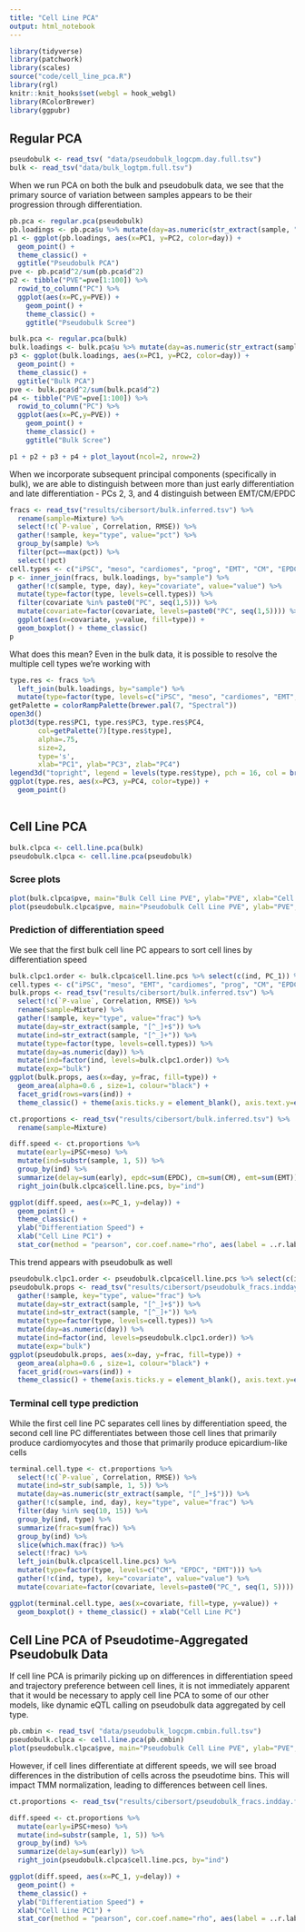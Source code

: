 ```yaml
---
title: "Cell Line PCA"
output: html_notebook
---
```

```r
library(tidyverse)
library(patchwork)
library(scales)
source("code/cell_line_pca.R")
library(rgl)
knitr::knit_hooks$set(webgl = hook_webgl)
library(RColorBrewer)
library(ggpubr)
```

## Regular PCA
```r
pseudobulk <- read_tsv( "data/pseudobulk_logcpm.day.full.tsv") 
bulk <- read_tsv("data/bulk_logtpm.full.tsv")
```

When we run PCA on both the bulk and pseudobulk data, we see that the primary source of variation between samples appears to be their progression through differentiation.
```r
pb.pca <- regular.pca(pseudobulk)
pb.loadings <- pb.pca$u %>% mutate(day=as.numeric(str_extract(sample, "[^_]+$")))
p1 <- ggplot(pb.loadings, aes(x=PC1, y=PC2, color=day)) + 
  geom_point() + 
  theme_classic() +
  ggtitle("Pseudobulk PCA")
pve <- pb.pca$d^2/sum(pb.pca$d^2)
p2 <- tibble("PVE"=pve[1:100]) %>%
  rowid_to_column("PC") %>%
  ggplot(aes(x=PC,y=PVE)) + 
    geom_point() + 
    theme_classic() +
    ggtitle("Pseudobulk Scree")

bulk.pca <- regular.pca(bulk)
bulk.loadings <- bulk.pca$u %>% mutate(day=as.numeric(str_extract(sample, "[^_]+$")))
p3 <- ggplot(bulk.loadings, aes(x=PC1, y=PC2, color=day)) + 
  geom_point() + 
  theme_classic() +
  ggtitle("Bulk PCA")
pve <- bulk.pca$d^2/sum(bulk.pca$d^2)
p4 <- tibble("PVE"=pve[1:100]) %>%
  rowid_to_column("PC") %>%
  ggplot(aes(x=PC,y=PVE)) + 
    geom_point() + 
    theme_classic() +
    ggtitle("Bulk Scree")

p1 + p2 + p3 + p4 + plot_layout(ncol=2, nrow=2)
```

When we incorporate subsequent principal components (specifically in bulk), we are able to distinguish between more than just early differentiation and late differentiation - PCs 2, 3, and 4 distinguish between EMT/CM/EPDC
```r
fracs <- read_tsv("results/cibersort/bulk.inferred.tsv") %>%
  rename(sample=Mixture) %>%
  select(!c(`P-value`, Correlation, RMSE)) %>%
  gather(!sample, key="type", value="pct") %>%
  group_by(sample) %>%
  filter(pct==max(pct)) %>%
  select(!pct)
cell.types <- c("iPSC", "meso", "cardiomes", "prog", "EMT", "CM", "EPDC")
p <- inner_join(fracs, bulk.loadings, by="sample") %>%
  gather(!c(sample, type, day), key="covariate", value="value") %>%
  mutate(type=factor(type, levels=cell.types)) %>%
  filter(covariate %in% paste0("PC", seq(1,5))) %>%
  mutate(covariate=factor(covariate, levels=paste0("PC", seq(1,5)))) %>%
  ggplot(aes(x=covariate, y=value, fill=type)) +
  geom_boxplot() + theme_classic()
p
```

What does this mean? Even in the bulk data, it is possible to resolve the multiple cell types we're working with
```r
type.res <- fracs %>%
  left_join(bulk.loadings, by="sample") %>%
  mutate(type=factor(type, levels=c("iPSC", "meso", "cardiomes", "EMT", "prog", "CM", "EPDC")))
getPalette = colorRampPalette(brewer.pal(7, "Spectral"))
open3d()
plot3d(type.res$PC1, type.res$PC3, type.res$PC4,
       col=getPalette(7)[type.res$type],
       alpha=.75,
       size=2,
       type='s',
       xlab="PC1", ylab="PC3", zlab="PC4")
legend3d("topright", legend = levels(type.res$type), pch = 16, col = brewer.pal(7, "Spectral"), cex=1, inset=c(0.01, 0.01))
ggplot(type.res, aes(x=PC3, y=PC4, color=type)) +
  geom_point()
  
```


## Cell Line PCA
```r
bulk.clpca <- cell.line.pca(bulk)
pseudobulk.clpca <- cell.line.pca(pseudobulk)
```

### Scree plots
```r
plot(bulk.clpca$pve, main="Bulk Cell Line PVE", ylab="PVE", xlab="Cell Line PC")
plot(pseudobulk.clpca$pve, main="Pseudobulk Cell Line PVE", ylab="PVE", xlab="Cell Line PC")
```

### Prediction of differentiation speed
We see that the first bulk cell line PC appears to sort cell lines by differentiation speed
```r
bulk.clpc1.order <- bulk.clpca$cell.line.pcs %>% select(c(ind, PC_1)) %>% arrange(PC_1) %>% .$ind
cell.types <- c("iPSC", "meso", "EMT", "cardiomes", "prog", "CM", "EPDC")
bulk.props <- read_tsv("results/cibersort/bulk.inferred.tsv") %>% 
  select(!c(`P-value`, Correlation, RMSE)) %>%
  rename(sample=Mixture) %>%
  gather(!sample, key="type", value="frac") %>% 
  mutate(day=str_extract(sample, "[^_]+$")) %>%
  mutate(ind=str_extract(sample, "[^_]+")) %>%
  mutate(type=factor(type, levels=cell.types)) %>%
  mutate(day=as.numeric(day)) %>%
  mutate(ind=factor(ind, levels=bulk.clpc1.order)) %>%
  mutate(exp="bulk")
ggplot(bulk.props, aes(x=day, y=frac, fill=type)) +
  geom_area(alpha=0.6 , size=1, colour="black") +
  facet_grid(rows=vars(ind)) +
  theme_classic() + theme(axis.ticks.y = element_blank(), axis.text.y=element_blank())
```

```r
ct.proportions <- read_tsv("results/cibersort/bulk.inferred.tsv") %>%
  rename(sample=Mixture)

diff.speed <- ct.proportions %>% 
  mutate(early=iPSC+meso) %>%
  mutate(ind=substr(sample, 1, 5)) %>%
  group_by(ind) %>%
  summarize(delay=sum(early), epdc=sum(EPDC), cm=sum(CM), emt=sum(EMT)) %>%
  right_join(bulk.clpca$cell.line.pcs, by="ind")

ggplot(diff.speed, aes(x=PC_1, y=delay)) +
  geom_point() +
  theme_classic() +
  ylab("Differentiation Speed") +
  xlab("Cell Line PC1") +
  stat_cor(method = "pearson", cor.coef.name="rho", aes(label = ..r.label..))
```

This trend appears with pseudobulk as well
```r
pseudobulk.clpc1.order <- pseudobulk.clpca$cell.line.pcs %>% select(c(ind, PC_1)) %>% arrange(PC_1) %>% .$ind
pseudobulk.props <- read_tsv("results/cibersort/pseudobulk_fracs.indday.full.true.tsv") %>% 
  gather(!sample, key="type", value="frac") %>% 
  mutate(day=str_extract(sample, "[^_]+$")) %>%
  mutate(ind=str_extract(sample, "[^_]+")) %>%
  mutate(type=factor(type, levels=cell.types)) %>%
  mutate(day=as.numeric(day)) %>%
  mutate(ind=factor(ind, levels=pseudobulk.clpc1.order)) %>%
  mutate(exp="bulk")
ggplot(pseudobulk.props, aes(x=day, y=frac, fill=type)) +
  geom_area(alpha=0.6 , size=1, colour="black") +
  facet_grid(rows=vars(ind)) +
  theme_classic() + theme(axis.ticks.y = element_blank(), axis.text.y=element_blank())
```

### Terminal cell type prediction
While the first cell line PC separates cell lines by differentiation speed, the second cell line PC differentiates between those cell lines that primarily produce cardiomyocytes and those that primarily produce epicardium-like cells
```r
terminal.cell.type <- ct.proportions %>%
  select(!c(`P-value`, Correlation, RMSE)) %>%
  mutate(ind=str_sub(sample, 1, 5)) %>%
  mutate(day=as.numeric(str_extract(sample, "[^_]+$"))) %>%
  gather(!c(sample, ind, day), key="type", value="frac") %>%
  filter(day %in% seq(10, 15)) %>%
  group_by(ind, type) %>%
  summarize(frac=sum(frac)) %>%
  group_by(ind) %>%
  slice(which.max(frac)) %>%
  select(!frac) %>%
  left_join(bulk.clpca$cell.line.pcs) %>%
  mutate(type=factor(type, levels=c("CM", "EPDC", "EMT"))) %>%
  gather(!c(ind, type), key="covariate", value="value") %>%
  mutate(covariate=factor(covariate, levels=paste0("PC_", seq(1, 5))))

ggplot(terminal.cell.type, aes(x=covariate, fill=type, y=value)) +
  geom_boxplot() + theme_classic() + xlab("Cell Line PC")
```

## Cell Line PCA of Pseudotime-Aggregated Pseudobulk Data
If cell line PCA is primarily picking up on differences in differentiation speed and trajectory preference between cell lines, it is not immediately apparent that it would be necessary to apply cell line PCA to some of our other models, like dynamic eQTL calling on pseudobulk data aggregated by cell type. 
```r
pb.cmbin <- read_tsv( "data/pseudobulk_logcpm.cmbin.full.tsv") 
pseudobulk.clpca <- cell.line.pca(pb.cmbin)
plot(pseudobulk.clpca$pve, main="Pseudobulk Cell Line PVE", ylab="PVE", xlab="Cell Line PC")
```

However, if cell lines differentiate at different speeds, we will see broad differences in the distribution of cells across the pseudotime bins. This will impact TMM normalization, leading to differences between cell lines. 
```r
ct.proportions <- read_tsv("results/cibersort/pseudobulk_fracs.indday.full.true.tsv")

diff.speed <- ct.proportions %>% 
  mutate(early=iPSC+meso) %>%
  mutate(ind=substr(sample, 1, 5)) %>%
  group_by(ind) %>%
  summarize(delay=sum(early)) %>%
  right_join(pseudobulk.clpca$cell.line.pcs, by="ind")

ggplot(diff.speed, aes(x=PC_1, y=delay)) +
  geom_point() +
  theme_classic() +
  ylab("Differentiation Speed") +
  xlab("Cell Line PC1") +
  stat_cor(method = "pearson", cor.coef.name="rho", aes(label = ..r.label..))
```

<!-- ## Correlation Analysis -->
<!-- Looking within each time point, do bulk samples from a specific cell line look more similar to pseudobulk samples from the same cell line than they do others? (Looking across all genes) -->
<!-- ```{r} -->
<!-- p <- read_tsv("results/eqtl_static/correlation.tsv") -->
<!-- p <- p %>% mutate(sim=if_else(cl1==cl2, "same", "diff")) -->
<!-- ggplot(p, aes(x=sim, y=rho, fill=sim)) + -->
<!--   geom_boxplot() + -->
<!--   facet_grid(rows=vars(day), cols=vars(npcs)) -->
<!-- ``` -->
<!-- Focus on one example and perform Wilcoxon's Rank Sum Test -->

<!-- ```{r, warning=FALSE, message=FALSE} -->
<!-- p1 <- p %>% filter((day=="day0") & (npcs==3)) -->
<!-- alt <- p1 %>% filter(sim=="same") %>% .$rho -->
<!-- null <- p1 %>% filter(sim=="diff") %>% .$rho -->
<!-- wilcox.test(alt, null, 'g') -->
<!-- ``` -->

<!-- Now look at a different metric, where each point corresponds to a single gene's correlation between  -->
<!-- ```{r} -->
<!-- p.gene <- read_tsv("results/eqtl_static/correlation2.tsv") -->
<!-- ggplot(p.gene, aes(x=permuted, y=rho, fill=permuted)) + -->
<!--   geom_boxplot() + -->
<!--   facet_grid(rows=vars(day), cols=vars(npcs)) -->
<!-- ``` -->

<!-- Focus on one example and perform Wilcoxon's Rank Sum Test -->
<!-- ```{r, warning=FALSE, message=FALSE} -->
<!-- p.gene1 <- p.gene %>% filter((day=="day0") & (npcs==0)) -->
<!-- alt <- p.gene1 %>% filter(permuted==FALSE) %>% .$rho -->
<!-- null <- p.gene1 %>% filter(permuted==TRUE) %>% .$rho -->
<!-- wilcox.test(alt, null, 'g') -->
<!-- ``` -->
